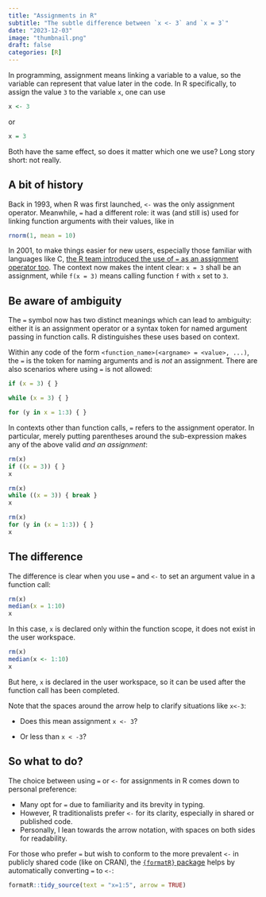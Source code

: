 ```yaml
---
title: "Assignments in R"
subtitle: "The subtle difference between `x <- 3` and `x = 3`"
date: "2023-12-03"
image: "thumbnail.png"
draft: false
categories: [R]
---
```


In programming, assignment means linking a variable to a value, so the variable can represent that value later in the code. In R specifically, to assign the value `3` to the variable `x`, one can use

```r
x <- 3
```

or

```r
x = 3
```

Both have the same effect, so does it matter which one we use? Long story short: not really.

## A bit of history

Back in 1993, when R was first launched, `<-` was the only assignment operator. Meanwhile, `=` had a different role: it was (and still is) used for linking function arguments with their values, like in

```r
rnorm(1, mean = 10)
```

In 2001, to make things easier for new users, especially those familiar with languages like C, [the R team introduced the use of `=` as an assignment operator too](https://developer.r-project.org/equalAssign.html). The context now makes the intent clear: `x = 3` shall be an assignment, while `f(x = 3)` means calling function `f` with `x` set to `3`.

## Be aware of ambiguity

The `=` symbol now has two distinct meanings which can lead to ambiguity: either it is an assignment operator or a syntax token for named argument passing in function calls. R distinguishes these uses based on context. 

Within any code of the form `<function_name>(<argname> = <value>, ...)`, the `=` is the token for naming arguments and is *not* an assignment. There are also scenarios where using `=` is not allowed:

```r
if (x = 3) { }
```

```r
while (x = 3) { }
```

```r
for (y in x = 1:3) { }
```

In contexts other than function calls, `=` refers to the assignment operator. In particular, merely putting parentheses around the sub-expression makes any of the above valid *and an assignment*:

```r
rm(x)
if ((x = 3)) { }
x
```

```r
rm(x)
while ((x = 3)) { break }
x
```

```r
rm(x)
for (y in (x = 1:3)) { }
x
```

## The difference

The difference is clear when you use `=` and `<-` to set an argument value in a function call:

```r
rm(x)
median(x = 1:10)
x   
```

In this case, `x` is declared only within the function scope, it does not exist in the user workspace.

```r
rm(x)
median(x <- 1:10)
x    
```

But here, `x` is declared in the user workspace, so it can be used after the function call has been completed.

Note that the spaces around the arrow help to clarify situations like `x<-3`:

- Does this mean assignment `x <- 3`?

- Or less than `x < -3`?

## So what to do?

The choice between using `=` or `<-` for assignments in R comes down to personal preference:

- Many opt for `=` due to familiarity and its brevity in typing. 
- However, R traditionalists prefer `<-` for its clarity, especially in shared or published code. 
- Personally, I lean towards the arrow notation, with spaces on both sides for readability.

For those who prefer `=` but wish to conform to the more prevalent `<-` in publicly shared code (like on CRAN), the [`{formatR}` package](https://github.com/yihui/formatR#readme) helps by automatically converting `=` to `<-`:

```r
formatR::tidy_source(text = "x=1:5", arrow = TRUE)
``` 









